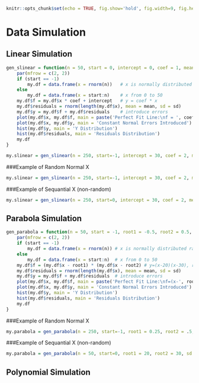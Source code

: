 ```r
knitr::opts_chunk$set(echo = TRUE, fig.show='hold', fig.width=9, fig.height=6)
```

# Data Simulation

## Linear Simulation

```r
gen_slinear = function(n = 50, start = 0, intercept = 0, coef = 1, mean = 0, sd = 1) {
    par(mfrow = c(2, 2))
    if (start == -1)
        my.df = data.frame(x = rnorm(n))   # x is normally distributed random number
    else
        my.df = data.frame(x = start:n)    # x from 0 to 50
    my.df$f = my.df$x * coef + intercept   # y = coef * x
    my.df$residuals = rnorm(length(my.df$x), mean = mean, sd = sd)
    my.df$y = my.df$f + my.df$residuals    # introduce errors
    plot(my.df$x, my.df$f, main = paste('Perfect Fit Line:\nf = ', coef, 'x + ', intercept))
    plot(my.df$x, my.df$y, main = 'Constant Normal Errors Introduced')
    hist(my.df$y, main = 'Y Distribution')
    hist(my.df$residuals, main = 'Residuals Distribution')
    my.df
}

my.slinear = gen_slinear(n = 250, start=-1, intercept = 30, coef = 2, mean = 0, sd = 10)
```

###Example of Random Normal X

```r
my.slinear = gen_slinear(n = 250, start=-1, intercept = 30, coef = 2, mean = 0, sd = 10)
```

###Example of Sequantial X (non-random)

```r
my.slinear = gen_slinear(n = 250, start=0, intercept = 30, coef = 2, mean = 0, sd = 10)
```

## Parabola Simulation

```r
gen_parabola = function(n = 50, start = -1, root1 = -0.5, root2 = 0.5, mean = 0, sd = 1) {
    par(mfrow = c(2, 2))
    if (start == -1)
        my.df = data.frame(x = rnorm(n)) # x is normally distributed random number
    else
        my.df = data.frame(x = start:n)  # x from 0 to 50
    my.df$f = (my.df$x - root1) * (my.df$x - root2) # y=(x-20)(x-30), root at x=20 and x=30
    my.df$residuals = rnorm(length(my.df$x), mean = mean, sd = sd)
    my.df$y = my.df$f + my.df$residuals  # introduce errors
    plot(my.df$x, my.df$f, main = paste('Perfect Fit Line:\nf=(x-', root1, ')(x-', root2, ')'))
    plot(my.df$x, my.df$y, main = 'Constant Normal Errors Introduced')
    hist(my.df$y, main = 'Y Distribution')
    hist(my.df$residuals, main = 'Residuals Distribution')
    my.df
}
```

###Example of Random Normal X

```r
my.parabola = gen_parabola(n = 250, start=-1, root1 = 0.25, root2 = .5, sd = 1000)
```


###Example of Sequantial X (non-random)

```r
my.parabola = gen_parabola(n = 50, start=0, root1 = 20, root2 = 30, sd = 1000)
```

## Polynomial Simulation


